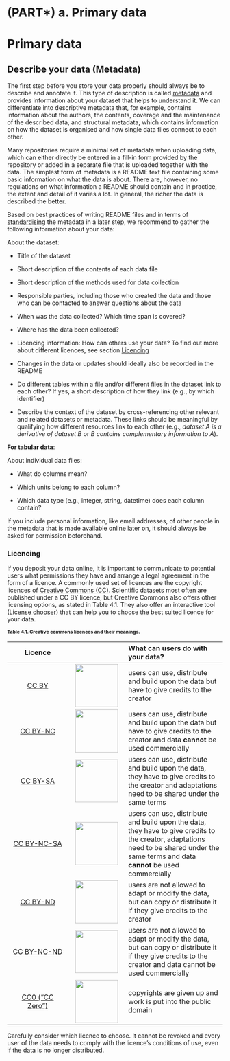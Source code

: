 # (PART\*) a. Primary data {.unnumbered}

# Primary data 

## Describe your data (Metadata) {#describe-data}

The first step before you store your data properly should always be to describe and annotate it. This type of description is called [metadata](#metadata) and provides information about your dataset that helps to understand it. We can differentiate into descriptive metadata that, for example, contains information about the authors, the contents, coverage and the maintenance of the described data, and structural metadata, which contains information on how the dataset is organised and how single data files connect to each other.

Many repositories require a minimal set of metadata when uploading data, which can either directly be entered in a fill-in form provided by the repository or added in a separate file that is uploaded together with the data. The simplest form of metadata is a README text file containing some basic information on what the data is about. There are, however, no regulations on what information a README should contain and in practice, the extent and detail of it varies a lot. In general, the richer the data is described the better. 

Based on best practices of writing README files and in terms of [standardising](#standardise) the metadata in a later step, we recommend to gather the following information about your data:

About the dataset: 
 
-   Title of the dataset

-   Short description of the contents of each data file

-   Short description of the methods used for data collection

-   Responsible parties, including those who created the data and those who can be contacted to answer questions about the data

-   When was the data collected? Which time span is covered?

-   Where has the data been collected?

-   Licencing information: How can others use your data? To find out more about different licences, see section [Licencing](#Licencing)

-   Changes in the data or updates should ideally also be recorded in the README

- Do different tables within a file and/or different files in the dataset link to each other? If yes, a short description of how they link (e.g., by which identifier)

- Describe the context of the dataset by cross-referencing other relevant and related datasets or metadata. These links should be meaningful by qualifying how different resources link to each other (e.g., *dataset A is a derivative of dataset B* or *B contains complementary information to A*).

**For tabular data**:

About individual data files:

-   What do columns mean?

-   Which units belong to each column?

- Which data type (e.g., integer, string, datetime) does each column contain?

If you include personal information, like email addresses, of other people in the metadata that is made available online later on, it should always be asked for permission beforehand.

### Licencing

If you deposit your data online, it is important to communicate to potential users what permissions they have and arrange a legal agreement in the form of a licence. A commonly used set of licences are the copyright licences of [Creative Commons (CC)](https://creativecommons.org/share-your-work/cclicenses/). Scientific datasets most often are published under a CC BY licence, but Creative Commons also offers other licensing options, as stated in Table 4.1. They also offer an interactive tool ([License chooser](https://chooser-beta.creativecommons.org/)) that can help you to choose the best suited licence for your data.

[**Table 4.1. Creative commons licences and their meanings.**]{style="font-size: 11px;"}

|                                Licence                                |                                                                                   | What can users do with your data?                                                                                                                                                        |
|:-------------------:|:-----------------:|:--------------------------------|
|         [CC BY](https://creativecommons.org/licenses/by/4.0/)         |       [<img src="images/CCBY_logo.png" width="100"/>](images/CCBY_logo.png)       | users can use, distribute and build upon the data but have to give credits to the creator                                                                                                |
|      [CC BY-NC](https://creativecommons.org/licenses/by-nc/4.0/)      |    [<img src="images/CCBY-NC_logo.png" width="100"/>](images/CCBY-NC_logo.png)    | users can use, distribute and build upon the data but have to give credits to the creator and data **cannot** be used commercially                                                       |
|      [CC BY-SA](https://creativecommons.org/licenses/by-sa/4.0/)      |    [<img src="images/CCBY-SA_logo.png" width="100"/>](images/CCBY-SA_logo.png)    | users can use, distribute and build upon the data, they have to give credits to the creator and adaptations need to be shared under the same terms                                       |
|   [CC BY-NC-SA](https://creativecommons.org/licenses/by-nc-sa/4.0/)   | [<img src="images/CCBY-NC-SA_logo.png" width="100"/>](images/CCBY-NC-SA_logo.png) | users can use, distribute and build upon the data, they have to give credits to the creator, adaptations need to be shared under the same terms and data **cannot** be used commercially |
|      [CC BY-ND](https://creativecommons.org/licenses/by-nd/4.0/)      |    [<img src="images/CCBY-ND_logo.png" width="100"/>](images/CCBY-ND_logo.png)    | users are not allowed to adapt or modify the data, but can copy or distribute it if they give credits to the creator                                                                     |
|   [CC BY-NC-ND](https://creativecommons.org/licenses/by-nc-nd/4.0/)   | [<img src="images/CCBY-NC-ND_logo.png" width="100"/>](images/CCBY-NC-ND_logo.png) | users are not allowed to adapt or modify the data, but can copy or distribute it if they give credits to the creator and data cannot be used commercially                                |
| [CC0 ("CC Zero")](https://creativecommons.org/publicdomain/zero/1.0/) |    [<img src="images/CC-Zero_logo.png" width="100"/>](images/CC-Zero_logo.png)    | copyrights are given up and work is put into the public domain                                                                                                                           |

::: {#Note-licence .infobox .infoimg} 
Carefully consider which licence to choose. It cannot be revoked and every user of the data needs to comply with the licence's conditions of use, even if the data is no longer distributed.
:::
